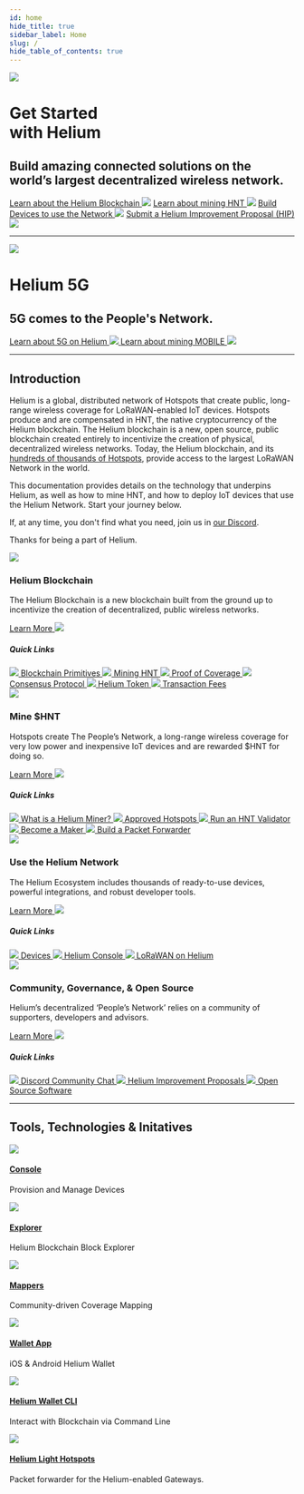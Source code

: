 ```yaml
---
id: home
hide_title: true
sidebar_label: Home
slug: /
hide_table_of_contents: true
---
```



<div class="container" style={{padding: 0}}>
	<div class="row">
	<div class="col col--12">
		<img className="docsheader" style={{marginBottom: 50}} src={useBaseUrl("img/home/docsheader.png")} />
	</div>
		<div class="col col--6">
			<h1 className="bigger">Get Started <br/>with Helium</h1>
			<h2 className="subtitle">Build amazing connected solutions on the world’s largest decentralized wireless network.</h2>
    	</div>
    	<div class="col col--6">
    		<a className="quicklink" href="/blockchain">Learn about the Helium Blockchain <img className="quicklinkarrow" src={useBaseUrl("img/quicklinkarrow.svg")} /></a>
    			<a className="quicklink quicklinkblue" href="/mine-hnt">Learn about mining HNT <img className="quicklinkarrow" src={useBaseUrl("img/quicklinkarrow.svg")} /></a>
    							<a className="quicklink quicklinkgreen" href="/use-the-network">Build Devices to use the Network <img className="quicklinkarrow" src={useBaseUrl("img/quicklinkarrow.svg")} /></a>
    			<a className="quicklink quicklinkred" href="/community-governance">Submit a Helium Improvement Proposal (HIP) <img className="quicklinkarrow" src={useBaseUrl("img/quicklinkarrow.svg")} /></a>
    	</div>
    </div>

</div>
<div class="container" style={{padding: 0}}>
<hr />
</div>

<div class="container" style={{ padding: 0 }}>
  <div class="row">
    <div class="col col--12">
      <img className="homeicon" src={useBaseUrl('img/5g-on-helium/5gheader.png')} />
    </div>
    <div class="col col--6">
      <h1 className="bigger">Helium 5G</h1>
      <h2 className="subtitle">5G comes to the People's Network.</h2>
    </div>
    <div class="col col--6">
      <a className="quicklink quicklinkgreen" href="/5g-on-helium">
        Learn about 5G on Helium
        <img className="quicklinkarrow" src={useBaseUrl('img/quicklinkarrow.svg')} />
      </a>
      <a className="quicklink quicklinkblue" href="/5g-on-helium/mining-5g">
        Learn about mining MOBILE
        <img className="quicklinkarrow" src={useBaseUrl('img/quicklinkarrow.svg')} />
      </a>
    </div>
  </div>
</div>

<div class="container" style={{ padding: 0 }}>
  <hr />
</div>

<div class="container" style={{ padding: 0 }}>
  <div class="row">
  	<div class="col col--12">
  		<h2>Introduction</h2>
  	</div>
    <div class="col col--6">
    	<p>Helium is a global, distributed network of Hotspots that create public, long-range wireless coverage for LoRaWAN-enabled IoT devices. Hotspots produce and are compensated in HNT, the native cryptocurrency of the Helium blockchain. The Helium blockchain is a new, open source, public blockchain created entirely to incentivize the creation of physical, decentralized wireless networks. Today, the Helium blockchain, and its <a href="https://explorer.helium.com/hotspots">hundreds of thousands of Hotspots</a>, provide access to the largest LoRaWAN Network in the world.</p>
    </div>
    <div class="col col--6">
    	<p>This documentation provides details on the technology that underpins Helium, as well as how to mine HNT, and how to deploy IoT devices that use the Helium Network. Start your journey below. </p>
    	<p>If, at any time, you don't find what you need, join us in <a href="https://discord.gg/helium">our Discord</a>.</p>
    	<p style={{fontWeight: 600}}>Thanks for being a part of Helium.</p>
    </div>
  </div>
</div>

<div class="container" style={{ padding: 0, paddingTop: 100 }}>
  <div class="row">
    <div class="col col--6" style={{ marginBottom: 100 }}>
      <img className="homeicon" src={useBaseUrl('img/home/blockchainicon.png')} />
      <h3>Helium Blockchain</h3>
      <p className="podtext">
        The Helium Blockchain is a new blockchain built from the ground up to incentivize the
        creation of decentralized, public wireless networks.
      </p>
      <a href="/blockchain">
        Learn More <img className="linkarrow" src={useBaseUrl('img/icons/linkarrow.svg')} />
      </a>
      <h5>Quick Links</h5>
      <a className="block" href="/blockchain/blockchain-primitives">
        <img className="docicon" src={useBaseUrl('img/icons/docicon.svg')} /> Blockchain Primitives
      </a>
      <a className="block" href="/blockchain/mining">
        <img className="docicon" src={useBaseUrl('img/icons/docicon.svg')} /> Mining HNT
      </a>
      <a className="block" href="/blockchain/proof-of-coverage">
        <img className="docicon" src={useBaseUrl('img/icons/docicon.svg')} /> Proof of Coverage
      </a>
      <a className="block" href="/blockchain/consensus-protocol">
        <img className="docicon" src={useBaseUrl('img/icons/docicon.svg')} /> Consensus Protocol
      </a>
      <a className="block" href="/blockchain/helium-token">
        <img className="docicon" src={useBaseUrl('img/icons/docicon.svg')} /> Helium Token
      </a>
      <a className="block" href="/blockchain/transaction-fees">
        <img className="docicon" src={useBaseUrl('img/icons/docicon.svg')} /> Transaction Fees
      </a>
    </div>
    <div class="col col--6 blockblue" style={{ marginBottom: 100 }}>
      <img className="homeicon" src={useBaseUrl('img/home/mineicon.png')} />
      <h3>Mine $HNT</h3>
      <p className="podtext">
        Hotspots create The People’s Network, a long-range wireless coverage for very low power and
        inexpensive IoT devices and are rewarded $HNT for doing so.
      </p>
      <a href="/mine-hnt">
        Learn More <img className="linkarrow" src={useBaseUrl('img/icons/linkarrowblue.svg')} />
      </a>
      <h5>Quick Links</h5>
      <a className="block" href="/mine-hnt">
        <img className="docicon" src={useBaseUrl('img/icons/dociconblue.svg')} /> What is a Helium
        Miner?
      </a>
      <a className="block" href="https://helium.com/mine">
        <img className="docicon" src={useBaseUrl('img/icons/dociconblue.svg')} /> Approved Hotspots
      </a>
      <a className="block" href="/mine-hnt/validators">
        <img className="docicon" src={useBaseUrl('img/icons/dociconblue.svg')} /> Run an HNT
        Validator
      </a>
      <a className="block" href="/mine-hnt/full-hotspots/#becoming-a-maker">
        <img className="docicon" src={useBaseUrl('img/icons/dociconblue.svg')} /> Become a Maker
      </a>
      <a className="block" href="/use-the-network/setup-a-packet-forwarder">
        <img className="docicon" src={useBaseUrl('img/icons/dociconblue.svg')} /> Build a Packet
        Forwarder
      </a>
    </div>
    <div class="col col--6 blockgreen" style={{ marginBottom: 100 }}>
      <img className="homeicon" src={useBaseUrl('img/home/useicon.png')} />
      <h3>Use the Helium Network</h3>
      <p className="podtext">
        The Helium Ecosystem includes thousands of ready-to-use devices, powerful integrations, and
        robust developer tools.
      </p>
      <a href="/use-the-network">
        Learn More <img className="linkarrow" src={useBaseUrl('img/icons/linkarrowgreen.svg')} />
      </a>
      <h5>Quick Links</h5>
      <a className="block" href="/use-the-network/devices">
        <img className="docicon" src={useBaseUrl('img/icons/docicongreen.svg')} /> Devices
      </a>
      <a className="block" href="/use-the-network/console">
        <img className="docicon" src={useBaseUrl('img/icons/docicongreen.svg')} /> Helium Console
      </a>
      <a className="block" href="/lorawan-on-helium">
        <img className="docicon" src={useBaseUrl('img/icons/docicongreen.svg')} /> LoRaWAN on Helium
      </a>
    </div>
    <div class="col col--6 blockred" style={{ marginBottom: 100 }}>
      <img className="homeicon" src={useBaseUrl('img/home/communityicon.png')} />
      <h3>Community, Governance, & Open Source</h3>
      <p className="podtext">
        Helium’s decentralized ‘People’s Network’ relies on a community of supporters, developers
        and advisors.
      </p>
      <a href="/community-governance">
        Learn More <img className="linkarrow" src={useBaseUrl('img/icons/linkarrowred.svg')} />
      </a>
      <h5>Quick Links</h5>
      <a className="block" href="/community-governance#discord">
        <img className="docicon" src={useBaseUrl('img/icons/dociconred.svg')} /> Discord Community
        Chat
      </a>
      <a className="block" href="/community-governance#helium-improvement-proposals">
        <img className="docicon" src={useBaseUrl('img/icons/dociconred.svg')} /> Helium Improvement
        Proposals
      </a>
      <a className="block" href="/open-source/open-source">
        <img className="docicon" src={useBaseUrl('img/icons/dociconred.svg')} /> Open Source
        Software
      </a>
    </div>
  </div>
</div>
<div class="container" style={{ padding: 0 }}>
  <hr />
</div>
<div class="container" style={{ padding: 0, paddingTop: 100 }}>
  <div class="row">
    <div class="col col--12" style={{ marginBottom: 50 }}>
      <h2>Tools, Technologies & Initatives</h2>
    </div>
    <div class="col col--6">
      <div className="tech--item">
        <img className="techicon" src={useBaseUrl('img/home/console.svg')} />
        <div className="tech--item_text">
          <a href="/use-the-network/console">
            <h4>Console</h4>
          </a>
          <p>Provision and Manage Devices</p>
        </div>
      </div>
      <div className="tech--item">
        <img className="techicon" src={useBaseUrl('img/home/explorer.svg')} />
        <div className="tech--item_text">
          <a href="https://explorer.helium.com">
            <h4>Explorer</h4>
          </a>
          <p>Helium Blockchain Block Explorer</p>
        </div>
      </div>
      <div className="tech--item">
        <img className="techicon" src={useBaseUrl('img/home/mappers.svg')} />
        <div className="tech--item_text">
          <a href="https://mappers.helium.com">
            <h4>Mappers</h4>
          </a>
          <p>Community-driven Coverage Mapping</p>
        </div>
      </div>
      <div className="tech--item">
        <img className="techicon" src={useBaseUrl('img/home/walletapp.svg')} />
        <div className="tech--item_text">
          <a href="https://helium.com/app">
            <h4>Wallet App</h4>
          </a>
          <p>iOS & Android Helium Wallet</p>
        </div>
      </div>
    </div>
    <div class="col col--6">
      <div className="tech--item">
        <img className="techicon" src={useBaseUrl('img/home/cli.svg')} />
        <div className="tech--item_text">
          <a href="https://github.com/helium/helium-wallet-rs">
            <h4>Helium Wallet CLI</h4>
          </a>
          <p>Interact with Blockchain via Command Line</p>
        </div>
      </div>
      <div className="tech--item">
        <img className="techicon" src={useBaseUrl('img/home/longfi.svg')} />
        <div className="tech--item_text">
          <a href="https://github.com/helium/gateway-rs">
            <h4>Helium Light Hotspots</h4>
          </a>
          <p>Packet forwarder for the Helium-enabled Gateways.</p>
        </div>
      </div>
    </div>
  </div>
</div>
